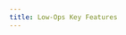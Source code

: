 ```yaml
---
title: Low-Ops Key Features
---
```



<div className="row">
  <div className="col col--6 margin-bottom--lg">
    <MyCard
      title="🚀 Easy to use"
      content="Low-Ops is designed to be easy to use. It is designed to be used by developers and operators with minimal knowledge of Kubernetes and cloud infrastructure. You will be able to do all your tasks through the Low-Ops Portal."
    />
  </div>

  <div className="col col--6 margin-bottom--lg">
    <MyCard
      title="🛠️ Self-service"
      content="Low-Ops is designed to be self-service. This means that developers and operators can do all their tasks without having to contact a platform team."
    />
  </div>
</div>

<div className="row">
  <div className="col col--6 margin-bottom--lg">
    <MyCard
      title="🏥 Self-healing"
      content="Low-Ops is designed to be self-healing. This means that if something goes wrong, the platform will automatically fix itself."
    />
  </div>

  <div className="col col--6 margin-bottom--lg">
    <MyCard
      title="⬆️ Highly available"
      content="Low-Ops is designed to be highly available. This means that if something goes wrong, the platform will automatically recover from the failure."
    />
  </div>
</div>

<div className="row">
  <div className="col col--6 margin-bottom--lg">
    <MyCard
      title="💰 Cost-effective"
      content="Low-Ops is designed to be cost-effective. This means that it is designed to be cheap to run and maintain."
    />
  </div>

  <div className="col col--6 margin-bottom--lg">
    <MyCard
      title="🔒 Secure"
      content="Low-Ops is designed to be secure. This means that it is designed to be secure by default. With fine-grained permission access, users can only access what they need to do their job."
    />
  </div>
</div>

<div className="row">
  <div className="col col--6 margin-bottom--lg">
    <MyCard
      title="🔄 Upgradable"
      content="Low-Ops is designed to be upgradable. This means that it is designed to be able to upgrade to new versions of Kubernetes and other components without downtime."
    />
  </div>

  <div className="col col--6 margin-bottom--lg">
    <MyCard
      title="📦 Upgradable"
      content="Low-Ops is designed to be upgradable. This means that it is designed to be able to upgrade to new versions of Kubernetes and other components without downtime."
    />
  </div>
</div>
